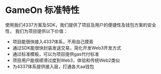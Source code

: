 # GameOn 标准特性


使用我们4337方案及SDK，我们提供了项目及用户的便捷性及钱包方案的安全性，
我们为项目提供以下价值：

- 项目能很快接入4337体系，不用自己摸索
- 通过SDK能很快封装发送交易，简化开发Web3开发方式
- 通过标准模板，可以为项目提供gas代付标准
- 项目用户能很顺滑过度到Web3，体验和传统Web2类似
- 为4337体系提供接入层，打通各大aa钱包

